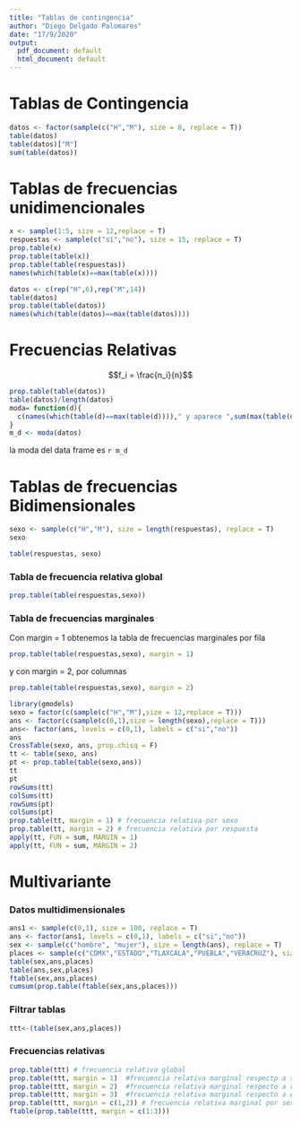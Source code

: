 ```yaml
---
title: "Tablas de contingencia"
author: "Diego Delgado Palomares"
date: "17/9/2020"
output:
  pdf_document: default
  html_document: default
--- 
```

# Tablas de Contingencia 

```r
datos <- factor(sample(c("H","M"), size = 8, replace = T)) 
table(datos)
table(datos)["M"]
sum(table(datos))
```
# Tablas de frecuencias unidimencionales 

```r
x <- sample(1:5, size = 12,replace = T)
respuestas <- sample(c("sí","no"), size = 15, replace = T)
prop.table(x)
prop.table(table(x))
prop.table(table(respuestas))
names(which(table(x)==max(table(x))))

```
```r
datos <- c(rep("H",6),rep("M",14))
table(datos)
prop.table(table(datos))
names(which(table(datos)==max(table(datos))))
```
# Frecuencias Relativas

$$f_i = \frac{n_i}{n}$$
```r
prop.table(table(datos))
table(datos)/length(datos)
moda= function(d){
  c(names(which(table(d)==max(table(d))))," y aparece ",sum(max(table(d))),"veces")
}
m_d <- moda(datos)
```
la moda del data frame es `r m_d`

# Tablas de frecuencias Bidimensionales

```r
sexo <- sample(c("H","M"), size = length(respuestas), replace = T)
sexo

table(respuestas, sexo)

```
### Tabla de frecuencia relativa global
```r

prop.table(table(respuestas,sexo))
```

### Tabla de frecuencias marginales

Con margin = 1 obtenemos la tabla de frecuencias marginales por fila 
```r
prop.table(table(respuestas,sexo), margin = 1)
```
y con margin = 2, por columnas

```r
prop.table(table(respuestas,sexo), margin = 2)
```

```r
library(gmodels)
sexo = factor(c(sample(c("H","M"),size = 12,replace = T)))
ans <- factor(c(sample(c(0,1),size = length(sexo),replace = T)))
ans<- factor(ans, levels = c(0,1), labels = c("si","no"))
ans
CrossTable(sexo, ans, prop.chisq = F)
tt <- table(sexo, ans)
pt <- prop.table(table(sexo,ans))
tt
pt
rowSums(tt)
colSums(tt)
rowSums(pt)
colSums(pt)
prop.table(tt, margin = 1) # frecuencia relativa por sexo 
prop.table(tt, margin = 2) # frecuencia relativa por respuesta 
apply(tt, FUN = sum, MARGIN = 1)
apply(tt, FUN = sum, MARGIN = 2)
```

# Multivariante


### Datos multidimensionales 

```r

ans1 <- sample(c(0,1), size = 100, replace = T)
ans <- factor(ans1, levels = c(0,1), labels = c("si","no"))
sex <- sample(c("hombre", "mujer"), size = length(ans), replace = T)
places <- sample(c("CDMX","ESTADO","TLAXCALA","PUEBLA","VERACRUZ"), size = length(ans),replace = T)
table(sex,ans,places)
table(ans,sex,places)
ftable(sex,ans,places)
cumsum(prop.table(ftable(sex,ans,places)))
```

### Filtrar tablas 

```r

ttt<-(table(sex,ans,places))
```

### Frecuencias relativas 

```r
prop.table(ttt) # frecuencia relativa global
prop.table(ttt, margin = 1)  #frecuencia relativa marginal respectp a sexo 
prop.table(ttt, margin = 2)  #frecuencia relativa marginal respecto a respuesta
prop.table(ttt, margin = 3)  #frecuencia relativa marginal respecto a estado
prop.table(ttt, margin = c(1,2)) # frecuencia relativa marginal por sexo y respuestaa
ftable(prop.table(ttt, margin = c(1:3)))
```


